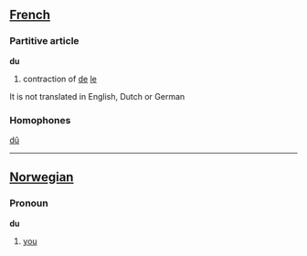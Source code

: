 ==[[French]]==

=== Partitive article ===

'''du'''

#contraction of [[de]] [[le]]

It is not translated in English, Dutch or German

=== Homophones ===

[[dû]]

----

==[[Norwegian]]==

=== Pronoun ===

'''du'''

#[[you]]